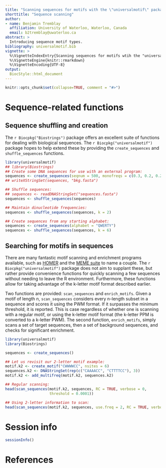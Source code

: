 ```yaml
---
title: "Scanning sequences for motifs with the \"universalmotif\" package"
shorttitle: "Sequence scanning"
author:
- name: Benjamin Tremblay
  affiliation: University of Waterloo, Waterloo, Canada
  email: b2tremblay@uwaterloo.ca
abstract: >
  Introducing sequence motif types.
bibliography: universalmotif.bib
vignette: >
  %\VignetteIndexEntry{Scanning sequences for motifs wtih the "universalmotif" package}
  %\VignetteEngine{knitr::rmarkdown}
  %\VignetteEncoding{UTF-8}
output:
  BiocStyle::html_document
---
```


```r
knitr::opts_chunk$set(collapse=TRUE, comment = "#>")
```

# Sequence-related functions

## Sequence shuffling and creation

The `r Biocpkg("Biostrings")` package offers an excellent suite of functions for
dealing with biological sequences. The `r Biocpkg("universalmotif")` package
hopes to help extend these by providing the `create_sequences` and
`shuffle_sequences` functions.

```r
library(universalmotif)
## library(Biostrings)
## Create some DNA sequences for use with an external program:
sequences <- create_sequences(seqnum = 500, monofreqs = c(0.3, 0.2, 0.2, 0.3))
## writeXStringSet(sequences, "bkg.fasta")

## Shuffle sequences:
## sequences <- readDNAStringSet("sequences.fasta")
sequences <- shuffle_sequences(sequences)

## Maintain dinucleotide frequencies:
sequences <- shuffle_sequences(sequences, k = 2)

## Create sequences from any starting alphabet:
sequences <- create_sequences(alphabet = "QWERTY")
sequences <- shuffle_sequences(sequences, k = 6)
```

## Searching for motifs in sequences

There are many fantastic motif scanning and enrichment programs available, such
as [HOMER](http://homer.ucsd.edu/homer/index.html) and the
[MEME suite](http://meme-suite.org/) to name a couple. The
`r Biocpkg("universalmotif")` package does not aim to supplant these, but
rather provide convenience functions for quickly scanning a few sequences
without needing to leave the R environment. Furthermore, these functions
allow for taking advantage of the k-letter motif format described earlier.

Two functions are provided: `scan_sequences` and `enrich_motifs`. Given a motif
of length n, `scan_sequences` considers every n-length subset in a sequence and
scores it using the PWM format. If it surpasses the minimum threshold, it is
reported. This is case regardless of whether one is scanning with a regular
motif, or using the k-letter motif format (the k-letter PPM is converted to
a k-letter PWM). The second function, `enrich_motifs`,
simply scans a set of target sequences, then a set of background sequences, and
checks for significant enrichment.

```r
library(universalmotif)
library(Biostrings)

sequences <- create_sequences()

## Let us revisit our 2-letter motif example:
motif.k2 <- create_motif("CWWWWCC", nsites = 6)
sequences.k2 <- DNAStringSet(rep(c("CAAAACC", "CTTTTCC"), 3))
motif.k2 <- add_multifreq(motif.k2, sequences.k2)

## Regular scanning:
head(scan_sequences(motif.k2, sequences, RC = TRUE, verbose = 0,
                    threshold = 0.0001))

## Using 2-letter information to scan:
head(scan_sequences(motif.k2, sequences, use.freq = 2, RC = TRUE, verbose = 0))
```

# Session info {.unnumbered}

```r
sessionInfo()
```

# References {.unnumbered}
